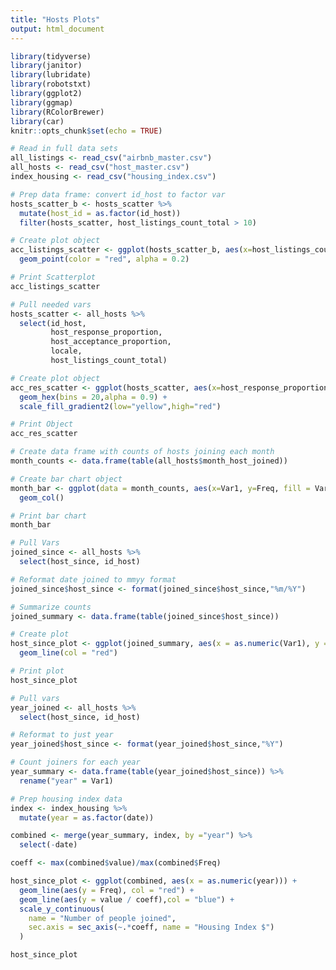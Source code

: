 ```yaml
---
title: "Hosts Plots"
output: html_document
---
```


```r
library(tidyverse)
library(janitor)
library(lubridate)
library(robotstxt)
library(ggplot2)
library(ggmap)
library(RColorBrewer)
library(car)
knitr::opts_chunk$set(echo = TRUE)
```

```r
# Read in full data sets
all_listings <- read_csv("airbnb_master.csv")
all_hosts <- read_csv("host_master.csv")
index_housing <- read_csv("housing_index.csv")
```


```r
# Prep data frame: convert id_host to factor var
hosts_scatter_b <- hosts_scatter %>%
  mutate(host_id = as.factor(id_host))
  filter(hosts_scatter, host_listings_count_total > 10)

# Create plot object
acc_listings_scatter <- ggplot(hosts_scatter_b, aes(x=host_listings_count_total, y=host_acceptance_proportion)) +
  geom_point(color = "red", alpha = 0.2) 

# Print Scatterplot
acc_listings_scatter
```


```r
# Pull needed vars
hosts_scatter <- all_hosts %>%
  select(id_host,
         host_response_proportion,
         host_acceptance_proportion,
         locale,
         host_listings_count_total) 

# Create plot object
acc_res_scatter <- ggplot(hosts_scatter, aes(x=host_response_proportion, y=host_acceptance_proportion)) +
  geom_hex(bins = 20,alpha = 0.9) + 
  scale_fill_gradient2(low="yellow",high="red")

# Print Object
acc_res_scatter
```


```r
# Create data frame with counts of hosts joining each month
month_counts <- data.frame(table(all_hosts$month_host_joined))

# Create bar chart object
month_bar <- ggplot(data = month_counts, aes(x=Var1, y=Freq, fill = Var1)) +
  geom_col()

# Print bar chart
month_bar
```


```r
# Pull Vars
joined_since <- all_hosts %>%
  select(host_since, id_host)

# Reformat date joined to mmyy format
joined_since$host_since <- format(joined_since$host_since,"%m/%Y")

# Summarize counts
joined_summary <- data.frame(table(joined_since$host_since))

# Create plot 
host_since_plot <- ggplot(joined_summary, aes(x = as.numeric(Var1), y = Freq)) + 
  geom_line(col = "red")

# Print plot
host_since_plot
```


```r
# Pull vars
year_joined <- all_hosts %>%
  select(host_since, id_host)

# Reformat to just year
year_joined$host_since <- format(year_joined$host_since,"%Y")

# Count joiners for each year
year_summary <- data.frame(table(year_joined$host_since)) %>%
  rename("year" = Var1)

# Prep housing index data
index <- index_housing %>%
  mutate(year = as.factor(date))

combined <- merge(year_summary, index, by ="year") %>%
  select(-date)

coeff <- max(combined$value)/max(combined$Freq)

host_since_plot <- ggplot(combined, aes(x = as.numeric(year))) + 
  geom_line(aes(y = Freq), col = "red") + 
  geom_line(aes(y = value / coeff),col = "blue") + 
  scale_y_continuous(
    name = "Number of people joined",
    sec.axis = sec_axis(~.*coeff, name = "Housing Index $") 
  )

host_since_plot
```




























